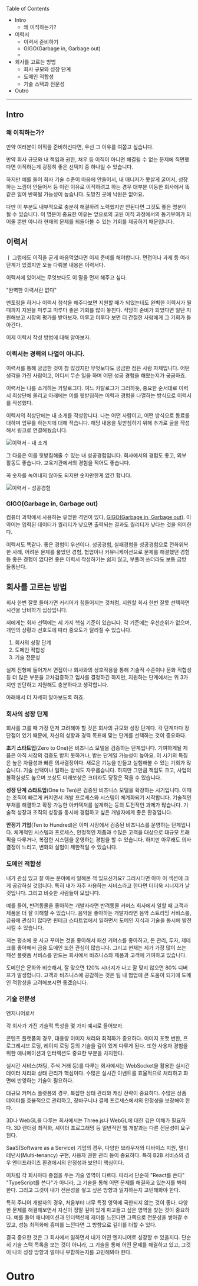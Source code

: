 Table of Contents

- Intro
  - 왜 이직하는가?
- 이력서
  - 이력서 준비하기
  - GIGO(Garbage in, Garbage out)
  -
- 회사를 고르는 방법
  - 회사 규모와 성장 단계
  - 도메인 적합성
  - 기술 스택과 전문성
- Outro

---

## Intro

### 왜 이직하는가?

만약 여러분이 이직을 준비하신다면, 우선 그 이유를 여쭙고 싶습니다.

만약 회사 규모와 내 책임과 권한, 처우 등 이직이 아니면 해결될 수 없는 문제에 직면했다면 이직하는게 굉장히 좋은 선택지 중 하나일 수 있습니다.

하지만 예를 들어 회사 기술 수준이 마음에 안들어서, 내 매니저가 못살게 굴어서, 성장하는 느낌이 안들어서 등 이런 이유로 이직하려고 하는 경우 대부분 이동한 회사에서 똑같은 일이 반복될 가능성이 높습니다. 도망친 곳에 낙원은 없어요.

다만 이 부분도 내부적으로 충분히 해결하려 노력했지만 안된다면 그것도 좋은 명분이 될 수 있습니다. 이 명분이 중요한 이유는 앞으로의 고된 이직 과정에서의 동기부여가 되어줄 뿐만 아니라 현재의 문제를 되돌아볼 수 있는 기회를 제공하기 때문입니다.

## 이력서

ㅣ
그럼에도 이직을 굳게 마음먹었다면 이제 준비를 해야합니다. 면접이나 과제 등 여러 단계가 있겠지만 오늘 다뤄볼 내용은 이력서다.

이력서에 있어서는 무엇보다도 이 말을 먼저 해주고 싶다.

"완벽한 이력서란 없다"

멘토링을 하거나 이력서 첨삭을 해주다보면 지원할 때가 되었는데도 완벽한 이력서가 될 때까지 지원을 미루고 미루다 좋은 기회를 많이 놓친다. 적당히 준비가 되었다면 일단 지원해보고 시장의 평가를 받아보자. 미루고 미루다 보면 더 간절한 사람에게 그 기회가 돌아간다.

이제 이력서 작성 방법에 대해 알아보자.

### 이력서는 경력의 나열이 아니다.

이력서를 통해 궁금한 것이 참 많겠지만 무엇보다도 궁금한 점은 사람 자체입니다. 어떤 생각을 가진 사람이고, 어디서 무슨 일을 하며 어떤 성공 경험을 해왔는지가 궁금하죠.

이력서는 나를 소개하는 카탈로그다. 여느 카탈로그가 그러하듯, 중요한 순서대로 이력서 최상단에 올리고 아래에는 이를 뒷받침하는 이력과 경험을 나열하는 방식으로 이력서를 작성했다.

이력서의 최상단에는 내 소개를 작성합니다. 나는 어떤 사람이고, 어떤 방식으로 동료를 대하며 업무를 하는지에 대해 적습니다. 해당 내용을 뒷받침하기 위해 추가로 글을 작성해서 링크로 연결해뒀습니다.

![이력서 - 내 소개](https://lnwblzacktgzeiihvxtu.supabase.co/storage/v1/object/public/contents/prod/12323.png-78227)

그 다음은 이를 뒷받침해줄 수 있는 내 성공경험입니다. 회사에서의 경험도 좋고, 외부 활동도 좋습니다. 교육기관에서의 경험을 적어도 좋습니다.

꼭 숫자를 녹여내지 않아도 되지만 숫자만한게 없긴 합니다.

![이력서 - 성공경험](https://lnwblzacktgzeiihvxtu.supabase.co/storage/v1/object/public/contents/prod/1112321313.png-180815)

### GIGO(Garbage in, Garbage out)

컴퓨터 과학에서 사용하는 유명한 격언이 있다, [GIGO(Garbage in, Garbage out)](https://en.wikipedia.org/wiki/Garbage_in,_garbage_out). 이 약어는 입력된 데이터가 퀄리티가 낮으면 출력되는 결과도 퀄리티가 낮다는 것을 의미한다.

이력서도 똑같다. 좋은 경험이 우선이다. 성공경험, 실패경험을 성공경험으로 전화위복한 사례, 어려운 문제를 풀었던 경험, 협업이나 커뮤니케이션으로 문제를 해결했던 경험 등 좋은 경험이 없다면 좋은 이력서 작성하기는 쉽지 않고, 부풀려 쓰더라도 보통 금방 들통난다.

###

## 회사를 고르는 방법

회사 한번 잘못 들어가면 커리어가 힘들어지는 것처럼, 지원할 회사 한번 잘못 선택하면 시간을 낭비하기 십상입니다.

저에게는 회사 선택에는 세 가지 핵심 기준이 있습니다. 각 기준에는 우선순위가 없으며, 개인의 상황과 선호도에 따라 중요도가 달라질 수 있습니다.

1. 회사의 성장 단계
2. 도메인 적합성
3. 기술 전문성

실제 전형에 들어가서 면접이나 회사와의 상호작용을 통해 기술적 수준이나 문화 적합성 등 더 많은 부분을 교차검증하고 입사를 결정하긴 하지만, 지원하는 단계에서는 위 3가지만 판단하고 지원해도 충분하다고 생각합니다.

아래에서 더 자세히 알아보도록 하죠.

### 회사의 성장 단계

회사를 고를 때 가장 먼저 고려해야 할 것은 회사의 규모와 성장 단계다. 각 단계마다 장단점이 있기 때문에, 자신의 성향과 경력 목표에 맞는 단계를 선택하는 것이 중요하다.

**초기 스타트업**(Zero to One)은 비즈니스 모델을 검증하는 단계입니다. 기여하게될 제품은 아직 시장의 검증도 받지 못하거나, 받는 단계일 가능성이 높아요. 이 시기의 특징은 높은 자율성과 빠른 의사결정이다. 새로운 기능을 만들고 실험해볼 수 있는 기회가 많습니다. 기술 선택이나 일하는 방식도 자유롭습니다. 하지만 그만큼 책임도 크고, 사업의 불확실성도 높으며 보상도 미래보상은 크더라도 당장은 적을 수 있습니다.

**성장 단계 스타트업**(One to Ten)은 검증된 비즈니스 모델을 확장하는 시기입니다. 이때는 조직이 빠르게 커지면서 개발 프로세스와 시스템이 체계화되기 시작합니다. 기술적인 부채를 해결하고 확장 가능한 아키텍처를 설계하는 등의 도전적인 과제가 많습니다. 기술적 성장과 조직의 성장을 동시에 경험하고 싶은 개발자에게 좋은 환경입니다.

**안정기 기업**(Ten to Hundred)은 이미 시장에서 검증된 비즈니스를 운영하는 단계입니다. 체계적인 시스템과 프로세스, 안정적인 제품과 수많은 고객을 대상으로 대규모 트래픽을 다루거나, 복잡한 시스템을 운영하는 경험을 할 수 있습니다. 하지만 아무래도 의사결정이 느리고, 변화와 실험이 제한적일 수 있습니다.

### 도메인 적합성

내가 관심 있고 잘 아는 분야에서 일해본 적 있으신가요? 그러시다면 아마 이 섹션에 크게 공감하실 것입니다. 특히 내가 자주 사용하는 서비스라고 한다면 더더욱 시너지가 날 것입니다. 그리고 비슷한 사람들이 모입니다.

예를 들어, 반려동물을 좋아하는 개발자라면 반려동물 커머스 회사에서 일할 때 고객과 제품을 더 잘 이해할 수 있습니다. 음악을 좋아하는 개발자라면 음악 스트리밍 서비스를, 금융에 관심이 많다면 핀테크 스타트업에서 일하면서 도메인 지식과 기술을 동시에 발전시킬 수 있습니다.

저는 평소에 옷 사고 꾸미는 것을 좋아해서 패션 커머스를 좋아하고, 돈 관리, 투자, 제테크를 좋아해서 금융 도메인 또한 관심이 많습니다. 그리고 현재는 제가 가장 많이 쓰는 패션 플랫폼 서비스를 만드는 회사에서 비즈니스와 제품과 고객에 기여하고 있습니다.

도메인은 문화와 비슷해서, 잘 맞으면 120% 시너지가 나고 잘 맞지 않으면 80% 디버프가 발생합니다. 고객과 비즈니스에 공감하는 것은 팀 내 협업에 큰 도움이 되기에 도메인 적합성을 고려해보시면 좋겠습니다.

### 기술 전문성

엔지니어로서 

각 회사가 가진 기술적 특성을 몇 가지 예시로 들어보자.

콘텐츠 플랫폼의 경우, 대용량 이미지 처리와 최적화가 중요하다. 이미지 포맷 변환, 프로그레시브 로딩, 레이지 로딩 등의 기술을 깊이 있게 다루게 된다. 또한 사용자 경험을 위한 애니메이션과 인터랙션도 중요한 부분을 차지한다.

실시간 서비스(채팅, 주식 거래 등)를 다루는 회사에서는 WebSocket을 활용한 실시간 데이터 처리와 상태 관리가 핵심이다. 수많은 실시간 이벤트를 효율적으로 처리하고 화면에 반영하는 기술이 필요하다.

대규모 커머스 플랫폼의 경우, 복잡한 상태 관리와 캐싱 전략이 중요하다. 수많은 상품 데이터를 효율적으로 관리하고, 장바구니나 결제 프로세스에서의 안정성을 보장해야 한다.

3D나 WebGL을 다루는 회사에서는 Three.js나 WebGL에 대한 깊은 이해가 필요하다. 3D 렌더링 최적화, 셰이더 프로그래밍 등 일반적인 웹 개발과는 다른 전문성이 요구된다.

SaaS(Software as a Service) 기업의 경우, 다양한 브라우저와 디바이스 지원, 멀티 테넌시(Multi-tenancy) 구현, 사용자 권한 관리 등이 중요하다. 특히 B2B 서비스의 경우 엔터프라이즈 환경에서의 안정성과 보안이 핵심이다.

이처럼 각 회사마다 중점을 두는 기술 영역이 다르다. 따라서 단순히 "React를 쓴다" "TypeScript를 쓴다"가 아니라, 그 기술을 통해 어떤 문제를 해결하고 있는지를 봐야 한다. 그리고 그것이 내가 전문성을 쌓고 싶은 방향과 일치하는지 고민해봐야 한다.

특히 주니어 개발자의 경우, 처음부터 너무 특정 영역에 국한되지 않는 것이 좋다. 다양한 문제를 해결해보면서 자신이 정말 깊이 있게 파고들고 싶은 영역을 찾는 것이 중요하다. 예를 들어 애니메이션과 인터랙션에 재미를 느낀다면 그쪽으로 전문성을 쌓아갈 수 있고, 성능 최적화에 흥미를 느낀다면 그 방향으로 깊이를 더할 수 있다.

결국 중요한 것은 그 회사에서 일하면서 내가 어떤 엔지니어로 성장할 수 있을지다. 단순히 기술 스택 목록을 보는 것이 아니라, 그 기술을 통해 어떤 문제를 해결하고 있고, 그것이 나의 성장 방향과 얼마나 부합하는지를 고민해봐야 한다.

# Outro
